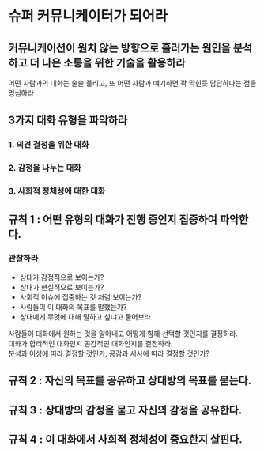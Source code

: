 # 슈퍼 커뮤니케이터가 되어라

## 커뮤니케이션이 원치 않는 방향으로 흘러가는 원인을 분석하고 더 나은 소통을 위한 기술을 활용하라

어떤 사람과의 대화는 술술 풀리고, 또 어떤 사람과 얘기하면 꽉 막힌듯 답답하다는 점을 명심하라

## 3가지 대화 유형을 파악하라

### 1. 의견 결정을 위한 대화

### 2. 감정을 나누는 대화

### 3. 사회적 정체성에 대한 대화

## 규칙 1 : 어떤 유형의 대화가 진행 중인지 집중하여 파악한다.

### 관찰하라

- 상대가 감정적으로 보이는가?
- 상대가 현실적으로 보이는가?
- 사회적 이슈에 집중하는 것 처럼 보이는가?
- 사람들이 이 대화의 목표를 말했는가?
- 상대에게 무엇에 대해 말하고 싶냐고 물어보라.

사람들이 대화에서 원하는 것을 알아내고 어떻게 함께 선택할 것인지를 결정하라.  
대화가 합리적인 대화인지 공감적인 대화인지를 결정하라.  
분석과 이성에 따라 결정할 것인가, 공감과 서사에 따라 결정할 것인가?

## 규칙 2 : 자신의 목표를 공유하고 상대방의 목표를 묻는다.

## 규칙 3 : 상대방의 감정을 묻고 자신의 감정을 공유한다.

## 규칙 4 : 이 대화에서 사회적 정체성이 중요한지 살핀다.
